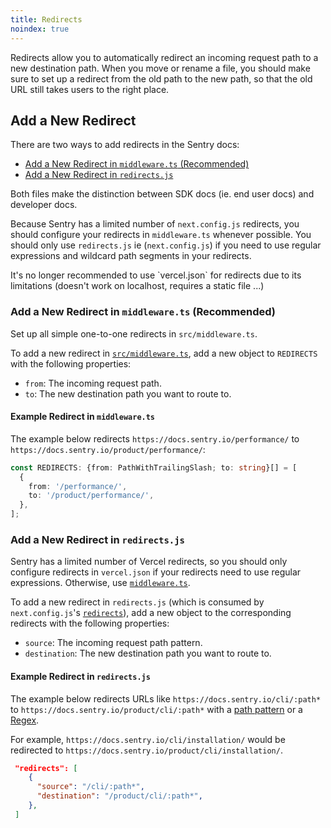 ```yaml
---
title: Redirects
noindex: true
---
```


Redirects allow you to automatically redirect an incoming request path to a new destination path. When you move or rename a file, you should make sure to set up a redirect from the old path to the new path, so that the old URL still takes users to the right place.

## Add a New Redirect

There are two ways to add redirects in the Sentry docs:

- [Add a New Redirect in `middleware.ts` (Recommended)](#add-a-new-redirect-in-middlewarets-recommended)
- [Add a New Redirect in `redirects.js`](#example-redirect-in-redirectsjs)

<Note>
  Both files make the distinction between SDK docs (ie. end user docs) and developer docs.
</Note>

Because Sentry has a limited number of `next.config.js` redirects, you should configure your redirects in `middleware.ts` whenever possible. You should only use `redirects.js` ie (`next.config.js`) if you need to use regular expressions and wildcard path segments in your redirects.

<Alert level="warning">
  It's no longer recommended to use `vercel.json` for redirects due to its limitations (doesn't work on localhost, requires a static file ...)
</Alert>

### Add a New Redirect in `middleware.ts` (Recommended)

Set up all simple one-to-one redirects in `src/middleware.ts`.

To add a new redirect in [`src/middleware.ts`](https://github.com/getsentry/sentry-docs/blob/master/src/middleware.ts), add a new object to `REDIRECTS` with the following properties:

- `from`: The incoming request path.
- `to`: The new destination path you want to route to.

#### Example Redirect in `middleware.ts`

The example below redirects `https://docs.sentry.io/performance/` to `https://docs.sentry.io/product/performance/`:

```typescript {filename:middleware.ts} {2-5}
const REDIRECTS: {from: PathWithTrailingSlash; to: string}[] = [
  {
    from: '/performance/',
    to: '/product/performance/',
  },
];
```

### Add a New Redirect in `redirects.js`

Sentry has a limited number of Vercel redirects, so you should only configure redirects in `vercel.json` if your redirects need to use regular expressions. Otherwise, use [`middleware.ts`](#add-a-new-redirect-in-middlewarets-recommended).

To add a new redirect in `redirects.js` (which is consumed by `next.config.js`'s [`redirects`](https://nextjs.org/docs/app/api-reference/next-config-js/redirects)), add a new object to the corresponding redirects with the following properties:

- `source`: The incoming request path pattern.
- `destination`: The new destination path you want to route to.

#### Example Redirect in `redirects.js`

The example below redirects URLs like `https://docs.sentry.io/cli/:path*` to `https://docs.sentry.io/product/cli/:path*` with a [path pattern](https://nextjs.org/docs/app/api-reference/next-config-js/redirects#path-matching) or a [Regex](https://nextjs.org/docs/app/api-reference/next-config-js/redirects#regex-path-matching).

For example, `https://docs.sentry.io/cli/installation/` would be redirected to `https://docs.sentry.io/product/cli/installation/`.

```json {filename:redirects.js}
 "redirects": [
    {
      "source": "/cli/:path*",
      "destination": "/product/cli/:path*",
    },
 ]
```

